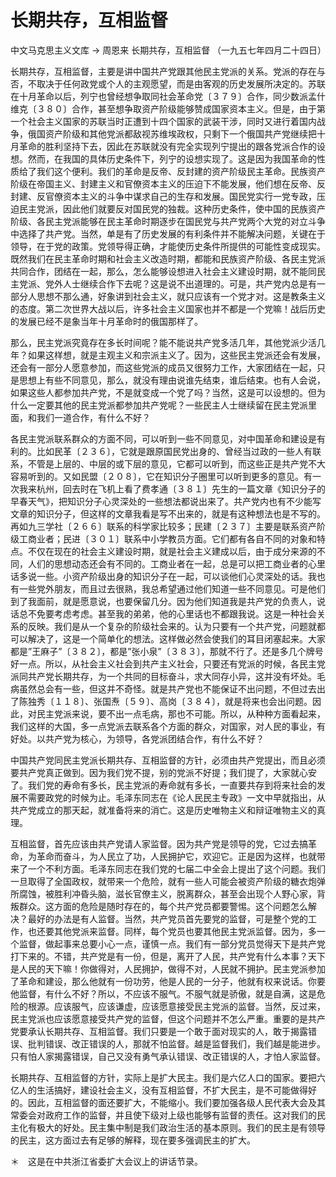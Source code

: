 # 长期共存，互相监督

中文马克思主义文库 -> 周恩来
长期共存，互相监督
（一九五七年四月二十四日）

长期共存，互相监督，主要是讲中国共产党跟其他民主党派的关系。党派的存在与否，不取决于任何政党或个人的主观愿望，而是由客观的历史发展所决定的。苏联在十月革命以后，列宁也曾经想争取同社会革命党〔３７９〕合作，同少数派孟什维克〔３８０〕合作，甚至想争取资产阶级能够赞成国家资本主义。但是，由于第一个社会主义国家的苏联当时正遭到十四个国家的武装干涉，同时又进行着国内战争，俄国资产阶级和其他党派都敌视苏维埃政权，只剩下一个俄国共产党继续把十月革命的胜利坚持下去，因此在苏联就没有完全实现列宁提出的跟各党派合作的设想。然而，在我国的具体历史条件下，列宁的设想实现了。这是因为我国革命的性质给了我们这个便利。我们的革命是反帝、反封建的资产阶级民主革命。民族资产阶级在帝国主义、封建主义和官僚资本主义的压迫下不能发展，他们想在反帝、反封建、反官僚资本主义的斗争中谋求自己的生存和发展。国民党实行一党专政，压迫民主党派，因此他们就要反对国民党的独裁。这种历史条件，使中国的民族资产阶级、各民主党派能够在民主革命时期逐步在国民党与共产党两个大党的对立斗争中选择了共产党。当然，单是有了历史发展的有利条件并不能解决问题，关键在于领导，在于党的政策。党领导得正确，才能使历史条件所提供的可能性变成现实。既然我们在民主革命时期和社会主义改造时期，都能和民族资产阶级、各民主党派共同合作，团结在一起，那么，怎么能够设想进入社会主义建设时期，就不能同民主党派、党外人士继续合作下去呢？这是说不出道理的。可是，共产党内总是有一部分人思想不那么通，好象讲到社会主义，就只应该有一个党才对。这是教条主义的态度。第二次世界大战以后，许多社会主义国家也并不都是一个党嘛！战后历史的发展已经不是象当年十月革命时的俄国那样了。

那么，民主党派究竟存在多长时间呢？能不能说共产党多活几年，其他党派少活几年？如果这样想，就是主观主义和宗派主义了。因为，这些民主党派还会有发展，还会有一部分人愿意参加，而这些党派的成员又很努力工作，大家团结在一起，只是思想上有些不同意见，那么，就没有理由说谁先结束，谁后结束。也有人会说，如果这些人都参加共产党，不是就变成一个党了吗？当然，这是可以设想的。但为什么一定要其他的民主党派都参加共产党呢？一些民主人士继续留在民主党派里面，和我们一道合作，有什么不好？

各民主党派联系群众的方面不同，可以听到一些不同意见，对中国革命和建设是有利的。比如民革〔２３６〕，它就是跟原国民党出身的、曾经当过政的一些人有联系，不管是上层的、中层的或下层的意见，它都可以听到，而这些正是共产党不大容易听到的。又如民盟〔２０８〕，它在知识分子圈里可以听到更多的意见。有一次我来杭州，回去时在飞机上看了费孝通〔３８１〕先生的一篇文章《知识分子的早春天气》，把知识分子心灵深处的一些想法都说出来了。共产党内也有不少能写文章的知识分子，但这样的文章我看是写不出来的，就是有这种想法也是不写的。再如九三学社〔２６６〕联系的科学家比较多；民建〔２３７〕主要是联系资产阶级工商业者；民进〔３０１〕联系中小学教员方面。它们都有各自不同的对象和特点。不仅在现在的社会主义建设时期，就是社会主义建成以后，由于成分来源的不同，人们的思想动态还会有不同的。工商业者在一起，总是可以把工商业者的心里话多说一些。小资产阶级出身的知识分子在一起，可以谈他们心灵深处的话。我也有一些党外朋友，而且过去很熟，我总希望通过他们知道一些不同意见。可是他们到了我面前，就是愿意说，也要保留几分。因为他们知道我是共产党的负责人，说话总不免要考虑考虑。甚至我的弟弟，他的心里话也不都跟我说。这是一种社会关系的反映。我们是从一个复杂的阶级社会来的。认为只要有一个共产党，问题就都可以解决了，这是一个简单化的想法。这样做必然会使我们的耳目闭塞起来。大家都是"王麻子"〔３８２〕，都是"张小泉"〔３８３〕，那就不行了。还是多几个牌号好一点。所以，从社会主义社会到共产主义社会，只要还有党派的时候，各民主党派同共产党长期共存，为一个共同的目标奋斗，求大同存小异，这并没有坏处。毛病虽然总会有一些，但这并不奇怪。就是共产党也不能保证不出问题，不但过去出了陈独秀〔１１８〕、张国焘〔５９〕、高岗〔３８４〕，就是将来也会出问题。因此，对民主党派来说，要不出一点毛病，那也不可能。所以，从种种方面看起来，我们这样的大国，多一点党派去联系各个方面的群众，对国家，对人民的事业，有好处。以共产党为核心，为领导，各党派团结合作，有什么不好？

中国共产党同民主党派长期共存、互相监督的方针，必须由共产党提出，而且必须要共产党真正做到。因为我们党不提，别的党派不好提；我们提了，大家就心安了。我们党的寿命有多长，民主党派的寿命就有多长，一直要共存到将来社会的发展不需要政党的时候为止。毛泽东同志在《论人民民主专政》一文中早就指出，从共产党成立的那天起，就准备将来的消亡。这是历史唯物主义和辩证唯物主义的真理。

互相监督，首先应该由共产党请人家监督。因为共产党是领导的党，它过去搞革命，为革命而奋斗，为人民立了功，人民拥护它，欢迎它。正是因为这样，也就带来了一个不利方面。毛泽东同志在我们党的七届二中全会上提出了这个问题。我们一旦取得了全国政权，就带来一个危险，就有一些人可能会被资产阶级的糖衣炮弹所腐蚀，被胜利冲昏头脑，滋长官僚主义，脱离群众，甚至会出现个人野心家，背叛群众。这方面的危险是随时存在的，每个共产党员都要警惕。这个问题怎么解决？最好的办法是有人监督。当然，共产党员首先要党的监督，可是整个党的工作，也还要其他党派来监督。同样，每个党员也要其他民主党派监督。因为，多一个监督，做起事来总要小心一点，谨慎一点。我们有一部分党员觉得天下是共产党打下来的。不错，共产党是有一份，但是，离开了人民，共产党有什么本事？天下是人民的天下嘛！你做得对，人民拥护，做得不对，人民就不拥护。民主党派参加了革命和建设，那么他就有一份功劳，他是人民的一分子，他就有权来说话。你要他监督，有什么不好？所以，不应该不服气。不服气就是骄傲，就是自满，这是危险的根源。应该服气，应该谦虚，应该愿意接受民主党派的监督。当然，反过来，民主党派也应该愿意接受共产党的监督，但这个问题并不怎么严重。重要的是共产党要承认长期共存、互相监督。我们只要是一个敢于面对现实的人，敢于揭露错误、批判错误、改正错误的人，那就不怕监督。越是监督我们，我们越是能进步。只有怕人家揭露错误，自己又没有勇气承认错误、改正错误的人，才怕人家监督。

长期共存、互相监督的方针，实际上是扩大民主。我们是六亿人口的国家。要把六亿人的生活搞好，建设社会主义，没有互相监督，不扩大民主，是不可能做得好的。因此，互相监督的面还要扩大，不能缩小。我们要加强各级人民代表大会及其常委会对政府工作的监督，并且使下级对上级也能够有监督的责任。这对我们的民主化有极大的好处。民主集中制是我们政治生活的基本原则。我们的民主是有领导的民主，这方面过去有足够的解释，现在要多强调民主的扩大。

＊　这是在中共浙江省委扩大会议上的讲话节录。


